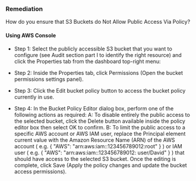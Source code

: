 ### Remediation

How do you ensure that S3 Buckets do Not Allow Public Access Via Policy?

#### Using AWS Console

- Step 1: Select the publicly accessible S3 bucket that you want to configure (see Audit section part I to identify the right resource) and click the Properties tab from the dashboard top-right menu:
- Step 2: Inside the Properties tab, click Permissions (Open the bucket permissions settings panel).

- Step 3: Click the Edit bucket policy button to access the bucket policy currently in use.

- Step 4: In the Bucket Policy Editor dialog box, perform one of the following actions as required:
  A: To disable entirely the public access to the selected bucket, click the Delete button available inside the policy editor box then select OK to confirm.
  B: To limit the public access to a specific AWS account or AWS IAM user, replace the Principal element current value with the Amazon Resource Name (ARN) of the AWS account ( e.g. { "AWS": "arn:aws:iam::123456789012:root" } ) or IAM user ( e.g. { "AWS": "arn:aws:iam::123456789012: user/David" } ) that should have access to the selected S3 bucket. Once the editing is complete, click Save (Apply the policy changes and update the bucket access permissions).
